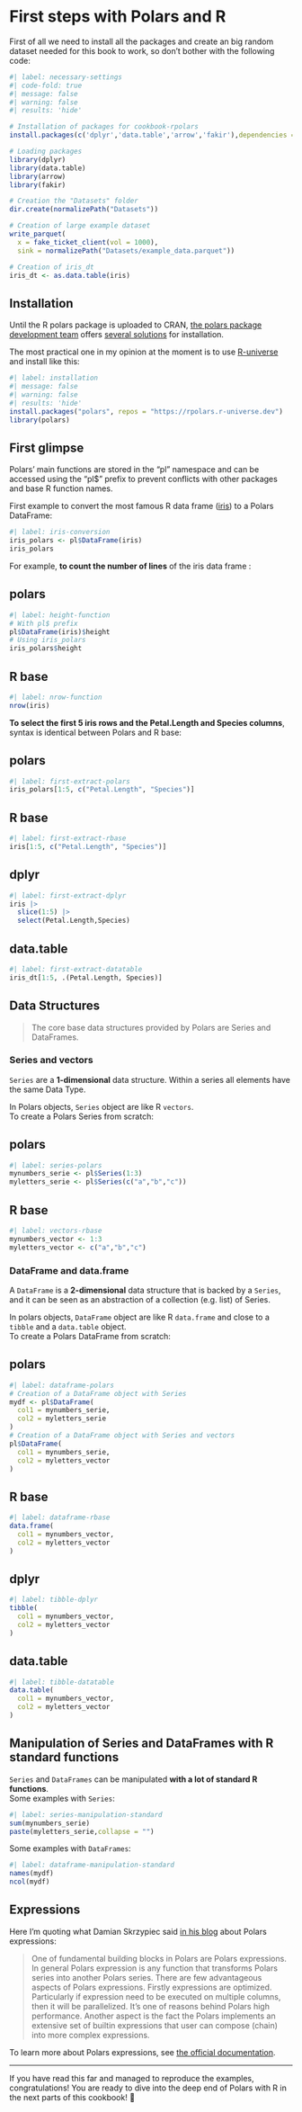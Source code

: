 # First steps with Polars and R

First of all we need to install all the packages and create an big random dataset needed for this book to work, so don't bother with the following code:

```r
#| label: necessary-settings
#| code-fold: true
#| message: false
#| warning: false
#| results: 'hide'

# Installation of packages for cookbook-rpolars
install.packages(c('dplyr','data.table','arrow','fakir'),dependencies = TRUE)

# Loading packages
library(dplyr)
library(data.table)
library(arrow)
library(fakir)

# Creation the "Datasets" folder
dir.create(normalizePath("Datasets"))

# Creation of large example dataset
write_parquet(
  x = fake_ticket_client(vol = 1000),
  sink = normalizePath("Datasets/example_data.parquet"))

# Creation of iris_dt
iris_dt <- as.data.table(iris)
```

## Installation

Until the R polars package is uploaded to CRAN, [the polars package development team](https://github.com/pola-rs/r-polars/graphs/contributors) offers [several solutions](https://rpolars.github.io/#install) for installation.

The most practical one in my opinion at the moment is to use [R-universe](https://r-universe.dev/search/) and install like this: 

``` r
#| label: installation
#| message: false
#| warning: false
#| results: 'hide'
install.packages("polars", repos = "https://rpolars.r-universe.dev")
library(polars)
```

## First glimpse

Polars' main functions are stored in the "pl" namespace and can be accessed using the "pl$" prefix to prevent conflicts with other packages and base R function names.

First example to convert the most famous R data frame ([iris](https://archive.ics.uci.edu/ml/datasets/iris)) to a Polars DataFrame:

```r
#| label: iris-conversion
iris_polars <- pl$DataFrame(iris)
iris_polars
```

For example, **to count the number of lines** of the iris data frame :  

::: {.panel-tabset}
## polars

```r
#| label: height-function
# With pl$ prefix
pl$DataFrame(iris)$height
# Using iris_polars
iris_polars$height
```

## R base

```r
#| label: nrow-function
nrow(iris)
```

:::

**To select the first 5 iris rows and the Petal.Length and Species columns**, syntax is identical between Polars and R base:

::: {.panel-tabset}
## polars

```r
#| label: first-extract-polars
iris_polars[1:5, c("Petal.Length", "Species")]
```

## R base

```r
#| label: first-extract-rbase
iris[1:5, c("Petal.Length", "Species")]
```

## dplyr

```r
#| label: first-extract-dplyr
iris |> 
  slice(1:5) |> 
  select(Petal.Length,Species)
```

## data.table

```r
#| label: first-extract-datatable
iris_dt[1:5, .(Petal.Length, Species)]
```

:::

## Data Structures

> The core base data structures provided by Polars are Series and DataFrames. 

### Series and vectors

::: {.callout-important}
`Series` are a **1-dimensional** data structure. Within a series all elements have the same Data Type. 
:::

In Polars objects, `Series` object are like R `vectors`.  
To create a Polars Series from scratch:

::: {.panel-tabset}
## polars

```r
#| label: series-polars
mynumbers_serie <- pl$Series(1:3)
myletters_serie <- pl$Series(c("a","b","c"))
```

## R base

```r
#| label: vectors-rbase
mynumbers_vector <- 1:3
myletters_vector <- c("a","b","c")
```

:::

### DataFrame and data.frame

::: {.callout-note}
A `DataFrame` is a **2-dimensional** data structure that is backed by a `Series`, and it can be seen as an abstraction of a collection (e.g. list) of Series. 
:::

In polars objects, `DataFrame` object are like R `data.frame` and close to a `tibble` and a `data.table` object.  
To create a Polars DataFrame from scratch:

::: {.panel-tabset}
## polars

```r
#| label: dataframe-polars
# Creation of a DataFrame object with Series
mydf <- pl$DataFrame(
  col1 = mynumbers_serie,
  col2 = myletters_serie
)
# Creation of a DataFrame object with Series and vectors
pl$DataFrame(
  col1 = mynumbers_serie,
  col2 = myletters_vector
)
```

## R base

```r
#| label: dataframe-rbase
data.frame(
  col1 = mynumbers_vector,
  col2 = myletters_vector
)
```

## dplyr

```r
#| label: tibble-dplyr
tibble(
  col1 = mynumbers_vector,
  col2 = myletters_vector
)
```

## data.table

```r
#| label: tibble-datatable
data.table(
  col1 = mynumbers_vector,
  col2 = myletters_vector
)
```

:::

## Manipulation of Series and DataFrames with R standard functions

`Series` and `DataFrames` can be manipulated **with a lot of standard R functions**.  
Some examples with `Series`:

```r
#| label: series-manipulation-standard
sum(mynumbers_serie)
paste(myletters_serie,collapse = "")
```

Some examples with `DataFrames`:

```r
#| label: dataframe-manipulation-standard
names(mydf)
ncol(mydf)
```

## Expressions

Here I'm quoting what Damian Skrzypiec said [in his blog](https://dskrzypiec.dev/polars/) about Polars expressions:

> One of fundamental building blocks in Polars are Polars expressions. In general Polars expression is any function that transforms Polars series into another Polars series. There are few advantageous aspects of Polars expressions. Firstly expressions are optimized. Particularly if expression need to be executed on multiple columns, then it will be parallelized. It’s one of reasons behind Polars high performance. Another aspect is the fact the Polars implements an extensive set of builtin expressions that user can compose (chain) into more complex expressions.

To learn more about Polars expressions, see [the official documentation](https://pola-rs.github.io/polars-book/user-guide/concepts/expressions/).

------------------

If you have read this far and managed to reproduce the examples, congratulations! You are ready to dive into the deep end of Polars with R in the next parts of this cookbook! 🚀
